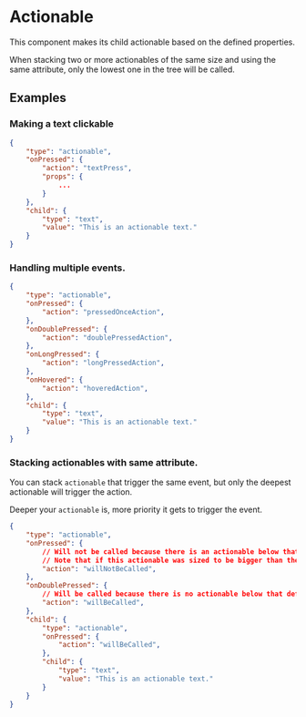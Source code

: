 
# Actionable

This component makes its child actionable based on the defined properties.

When stacking two or more actionables of the same size and using the same attribute, only the lowest one in the tree will be called.
 
## Examples

### Making a text clickable

```json
{
    "type": "actionable",
    "onPressed": {
        "action": "textPress",
        "props": {
            ...
        }
    },
    "child": {
        "type": "text", 
        "value": "This is an actionable text."
    }
}
```

### Handling multiple events.

```json
{
    "type": "actionable",
    "onPressed": {
        "action": "pressedOnceAction",
    },
    "onDoublePressed": {
        "action": "doublePressedAction",
    },
    "onLongPressed": {
        "action": "longPressedAction",
    },
    "onHovered": {
        "action": "hoveredAction",
    },
    "child": {
        "type": "text", 
        "value": "This is an actionable text."
    }
}
```

### Stacking actionables with same attribute.

You can stack `actionable` that trigger the same event, but only the deepest actionable will trigger the action.

Deeper your `actionable` is, more priority it gets to trigger the event.


```json
{
    "type": "actionable",
    "onPressed": {
        // Will not be called because there is an actionable below that defines the onPressed attribute
        // Note that if this actionable was sized to be bigger than the actionable below, it would be possible to trigger this onPressed
        "action": "willNotBeCalled",
    },
    "onDoublePressed": {
        // Will be called because there is no actionable below that defines this attribute
        "action": "willBeCalled",
    },
    "child": {
        "type": "actionable",
        "onPressed": {
            "action": "willBeCalled",
        },
        "child": {
            "type": "text", 
            "value": "This is an actionable text."
        }
    }
}
```

<PropertyTable schema={actionableSchema}/>